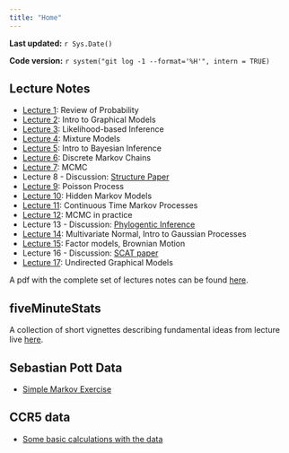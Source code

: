 ```yaml
---
title: "Home"
---
```


**Last updated:** `r Sys.Date()`

**Code version:** `r system("git log -1 --format='%H'", intern = TRUE)`

## Lecture Notes

*   [Lecture 1](../docs/lec1.pdf): Review of Probability 
*   [Lecture 2](../docs/lec2.pdf): Intro to Graphical Models
*   [Lecture 3](../docs/lec3.pdf): Likelihood-based Inference
*   [Lecture 4](../docs/lec4.pdf): Mixture Models
*   [Lecture 5](../docs/lec5.pdf): Intro to Bayesian Inference
*   [Lecture 6](../docs/lec6.pdf): Discrete Markov Chains
*   [Lecture 7](../docs/lec7.pdf): MCMC
*   Lecture 8 - Discussion: [Structure Paper](http://stephenslab.uchicago.edu/assets/papers/Pritchard2000a.pdf)
*   [Lecture 9](../docs/lec9.pdf): Poisson Process
*   [Lecture 10](../docs/lec10.pdf): Hidden Markov Models
*   [Lecture 11](../docs/lec11.pdf): Continuous Time Markov Processes
*   [Lecture 12](../docs/lec12.pdf): MCMC in practice
*   Lecture 13 - Discussion: [Phylogentic Inference](http://www.ncbi.nlm.nih.gov/pubmed/11318142)
*   [Lecture 14](../docs/lec14.pdf): Multivariate Normal, Intro to Gaussian Processes
*   [Lecture 15](../docs/lec15.pdf): Factor models, Brownian Motion
*   Lecture 16 - Discussion: [SCAT paper](http://stephenslab.uchicago.edu/assets/papers/Wasser2004.pdf)
*   [Lecture 17](../docs/lec17.pdf): Undirected Graphical Models 

A pdf with the complete set of lectures notes can be found [here](../docs/all_lectures.pdf).

## fiveMinuteStats

A collection of short vignettes describing fundamental ideas from lecture live [here](http://stephens999.github.io/fiveMinuteStats/analysis/). 

## Sebastian Pott Data

*  [Simple Markov Exercise](potts_1.html)

## CCR5 data

*  [Some basic calculations with the data](ccr5.html)
